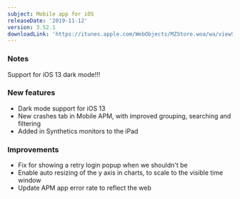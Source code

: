 ```yaml
---
subject: Mobile app for iOS
releaseDate: '2019-11-12'
version: 3.52.1
downloadLink: 'https://itunes.apple.com/WebObjects/MZStore.woa/wa/viewSoftware?id=594038638&mt=8'
---
```


### Notes

Support for iOS 13 dark mode!!!

### New features

* Dark mode support for iOS 13
* New crashes tab in Mobile APM, with improved grouping, searching and filtering
* Added in Synthetics monitors to the iPad

### Improvements

* Fix for showing a retry login popup when we shouldn't be
* Enable auto resizing of the y axis in charts, to scale to the visible time window
* Update APM app error rate to reflect the web
